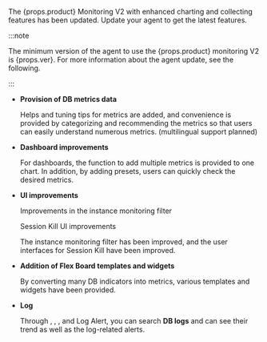<p> The {props.product} Monitoring V2 with enhanced charting and collecting features has been updated. Update your agent to get the latest features.</p>

:::note

<p>The minimum version of the agent to use the {props.product} monitoring V2 is {props.ver}. For more information about the agent update, see <Link to='agent-manage'>the following</Link>.</p>

:::

<InDoc product="postgresql,mysql,redis,mongodb,altibase,cubrid">

- **Provision of DB metrics data**

  <ProdImg img='new-feature-01.png'/>

  Helps and tuning tips for metrics are added, and convenience is provided by categorizing and recommending the metrics so that users can easily understand numerous metrics. (multilingual support planned)

</InDoc>

- **Dashboard improvements**

  <InDoc product="postgresql,mysql,redis,mongodb,oracle,altibase,cubrid">

  <ProdImg img='new-feature-02.png'/>

  </InDoc>

  For dashboards, the function to add multiple metrics is provided to one chart. In addition, by adding presets, users can quickly check the desired metrics.

- **UI improvements**

  Improvements in the instance monitoring filter

  <InDoc product="postgresql,mysql,redis,mongodb,oracle,altibase,cubrid">

  <ProdImg img='new-feature-03.png'/>

  </InDoc>

  <InDoc product="postgresql,mysql,oracle,altibase,altibase,cubrid">

  Session Kill UI improvements

  <ProdImg img='new-feature-04.png'/>

  The instance monitoring filter has been improved, and the user interfaces for Session Kill have been improved.

  </InDoc>

<InDoc product="postgresql,mysql">

- **Addition of Flex Board templates and widgets**

  <ProdImg img='new-feature-05.png'/>

  By converting many DB indicators into metrics, various templates and widgets have been provided.

</InDoc>

- **Log**

  <InDoc product="postgresql,mysql,redis,mongodb,oracle,cubrid">

  <ImgLang img='new-feature-06.png'/>

  </InDoc>

  Through <Cmdname sid="side_logTail" className="uitext" />, <Cmdname sid="side_logExplorer" className="uitext" />, <Cmdname sid="side_logSearch" className="uitext" />, and Log Alert, you can search **DB logs** and can see their trend as well as the log-related alerts.
